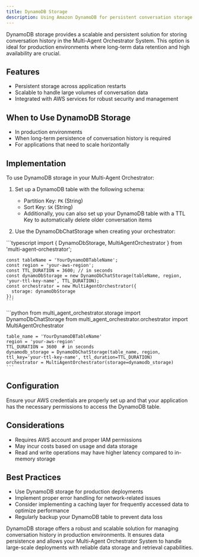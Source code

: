 ```yaml
---
title: DynamoDB Storage
description: Using Amazon DynamoDB for persistent conversation storage in the Multi-Agent Orchestrator System
---
```


DynamoDB storage provides a scalable and persistent solution for storing conversation history in the Multi-Agent Orchestrator System. This option is ideal for production environments where long-term data retention and high availability are crucial.

## Features

- Persistent storage across application restarts
- Scalable to handle large volumes of conversation data
- Integrated with AWS services for robust security and management

## When to Use DynamoDB Storage

- In production environments
- When long-term persistence of conversation history is required
- For applications that need to scale horizontally

## Implementation

To use DynamoDB storage in your Multi-Agent Orchestrator:

1. Set up a DynamoDB table with the following schema:
   - Partition Key: `PK` (String)
   - Sort Key: `SK` (String)
   - Additionally, you can also set up your DynamoDB table with a TTL Key to automatically delete older conversation items

2. Use the DynamoDbChatStorage when creating your orchestrator:


<Tabs syncKey="runtime">
  <TabItem label="TypeScript" icon="seti:typescript" color="blue">
    ```typescript
    import { DynamoDbStorage, MultiAgentOrchestrator } from 'multi-agent-orchestrator';

    const tableName = 'YourDynamoDBTableName';
    const region = 'your-aws-region';
    const TTL_DURATION = 3600; // in seconds
    const dynamoDbStorage = new DynamoDbChatStorage(tableName, region, 'your-ttl-key-name', TTL_DURATION);
    const orchestrator = new MultiAgentOrchestrator({
      storage: dynamoDbStorage
    });
    ```
  </TabItem>
  <TabItem label="Python" icon="seti:python">
    ```python
    from multi_agent_orchestrator.storage import DynamoDbChatStorage
    from multi_agent_orchestrator.orchestrator import MultiAgentOrchestrator

    table_name = 'YourDynamoDBTableName'
    region = 'your-aws-region'
    TTL_DURATION = 3600  # in seconds
    dynamodb_storage = DynamoDbChatStorage(table_name, region, ttl_key='your-ttl-key-name', ttl_duration=TTL_DURATION)
    orchestrator = MultiAgentOrchestrator(storage=dynamodb_storage)
    ```
  </TabItem>
</Tabs>

## Configuration

Ensure your AWS credentials are properly set up and that your application has the necessary permissions to access the DynamoDB table.

## Considerations

- Requires AWS account and proper IAM permissions
- May incur costs based on usage and data storage
- Read and write operations may have higher latency compared to in-memory storage

## Best Practices

- Use DynamoDB storage for production deployments
- Implement proper error handling for network-related issues
- Consider implementing a caching layer for frequently accessed data to optimize performance
- Regularly backup your DynamoDB table to prevent data loss

DynamoDB storage offers a robust and scalable solution for managing conversation history in production environments. It ensures data persistence and allows your Multi-Agent Orchestrator System to handle large-scale deployments with reliable data storage and retrieval capabilities.